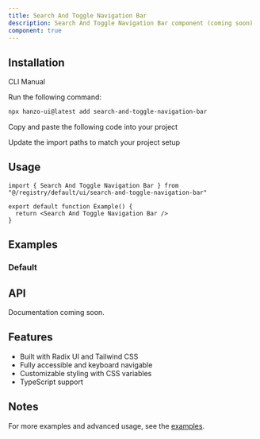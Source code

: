 ```yaml
---
title: Search And Toggle Navigation Bar
description: Search And Toggle Navigation Bar component (coming soon)
component: true
---
```


<ComponentPreview name="search-and-toggle-navigation-bar-demo" />

## Installation

<Tabs defaultValue="cli">

<TabsList>
  <TabsTrigger value="cli">CLI</TabsTrigger>
  <TabsTrigger value="manual">Manual</TabsTrigger>
</TabsList>

<TabsContent value="cli">

<Steps>

<Step>Run the following command:</Step>

```bash
npx hanzo-ui@latest add search-and-toggle-navigation-bar
```

</Steps>

</TabsContent>

<TabsContent value="manual">

<Steps>

<Step>Copy and paste the following code into your project</Step>

<ComponentSource name="search-and-toggle-navigation-bar" />

<Step>Update the import paths to match your project setup</Step>

</Steps>

</TabsContent>

</Tabs>

## Usage

```tsx
import { Search And Toggle Navigation Bar } from "@/registry/default/ui/search-and-toggle-navigation-bar"

export default function Example() {
  return <Search And Toggle Navigation Bar />
}
```

## Examples

### Default

<ComponentPreview name="search-and-toggle-navigation-bar-demo" />

## API

Documentation coming soon.

## Features

- Built with Radix UI and Tailwind CSS
- Fully accessible and keyboard navigable  
- Customizable styling with CSS variables
- TypeScript support

## Notes

For more examples and advanced usage, see the [examples](/examples).
